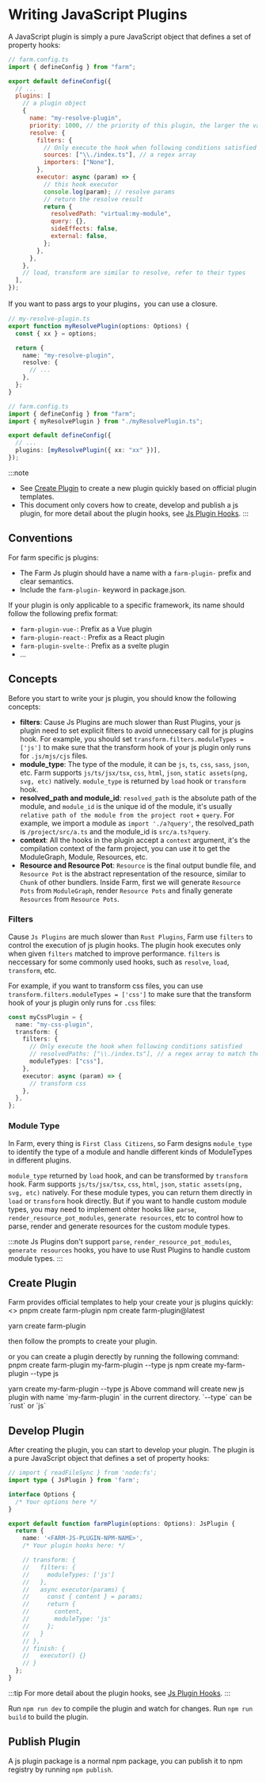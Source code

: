 

# Writing JavaScript Plugins

A JavaScript plugin is simply a pure JavaScript object that defines a set of property hooks:

```js
// farm.config.ts
import { defineConfig } from "farm";

export default defineConfig({
  // ...
  plugins: [
    // a plugin object
    {
      name: "my-resolve-plugin",
      priority: 1000, // the priority of this plugin, the larger the value, the earlier the execution. Normally internal plugins is 100.
      resolve: {
        filters: {
          // Only execute the hook when following conditions satisfied
          sources: ["\\./index.ts"], // a regex array
          importers: ["None"],
        },
        executor: async (param) => {
          // this hook executor
          console.log(param); // resolve params
          // return the resolve result
          return {
            resolvedPath: "virtual:my-module",
            query: {},
            sideEffects: false,
            external: false,
          };
        },
      },
    },
    // load, transform are similar to resolve, refer to their types
  ],
});
```

If you want to pass args to your plugins，you can use a closure.

```ts
// my-resolve-plugin.ts
export function myResolvePlugin(options: Options) {
  const { xx } = options;

  return {
    name: "my-resolve-plugin",
    resolve: {
      // ...
    },
  };
}

// farm.config.ts
import { defineConfig } from "farm";
import { myResolvePlugin } from "./myResolvePlugin.ts";

export default defineConfig({
  // ...
  plugins: [myResolvePlugin({ xx: "xx" })],
});
```

:::note
* See [Create Plugin](#create-plugin) to create a new plugin quickly based on official plugin templates.
* This document only covers how to create, develop and publish a js plugin, for more detail about the plugin hooks, see [Js Plugin Hooks](/docs/api/js-plugin-api).
:::

## Conventions

For farm specific js plugins:

- The Farm Js plugin should have a name with a `farm-plugin-` prefix and clear semantics.
- Include the `farm-plugin-` keyword in package.json.

If your plugin is only applicable to a specific framework, its name should follow the following prefix format:

- `farm-plugin-vue-`: Prefix as a Vue plugin
- `farm-plugin-react-`: Prefix as a React plugin
- `farm-plugin-svelte-`: Prefix as a svelte plugin
- ...

## Concepts
Before you start to write your js plugin, you should know the following concepts:
* **filters**: Cause Js Plugins are much slower than Rust Plugins, your js plugin need to set explicit filters to avoid unnecessary call for js plugins hook. For example, you should set `transform.filters.moduleTypes = ['js']` to make sure that the transform hook of your js plugin only runs for `.js/mjs/cjs` files.
* **module_type**: The type of the module, it can be `js`, `ts`, `css`, `sass`, `json`, etc. Farm supports `js/ts/jsx/tsx`, `css`, `html`, `json`, `static assets(png, svg, etc)` natively. `module_type` is returned by `load` hook or `transform` hook.
* **resolved_path and module_id**: `resolved_path` is the absolute path of the module, and `module_id` is the unique id of the module, it's usually `relative path of the module from the project root` + `query`. For example, we import a module as `import './a?query'`, the resolved_path is `/project/src/a.ts` and the module_id is `src/a.ts?query`.
* **context**: All the hooks in the plugin accept a `context` argument, it's the compilation context of the farm project, you can use it to get the ModuleGraph, Module, Resources, etc.
* **Resource and Resource Pot**: `Resource` is the final output bundle file, and `Resource Pot` is the abstract representation of the resource, similar to `Chunk` of other bundlers. Inside Farm, first we will generate `Resource Pots` from `ModuleGraph`, render `Resource Pots` and finally generate `Resources` from `Resource Pots`.

### Filters
Cause `Js Plugins` are much slower than `Rust Plugins`, Farm use `filters` to control the execution of js plugin hooks. The plugin hook executes only when given `filters` matched to improve performance. `filters` is neccessary for some commonly used hooks, such as `resolve`, `load`, `transform`, etc. 

For example, if you want to transform css files, you can use `transform.filters.moduleTypes = ['css']` to make sure that the transform hook of your js plugin only runs for `.css` files:

```ts
const myCssPlugin = {
  name: "my-css-plugin",
  transform: {
    filters: {
      // Only execute the hook when following conditions satisfied
      // resolvedPaths: ["\\./index.ts"], // a regex array to match the resolvedPaths
      moduleTypes: ["css"],
    },
    executor: async (param) => {
      // transform css
    },
  },
};
```

### Module Type
In Farm, every thing is `First Class Citizens`, so Farm designs `module_type` to identify the type of a module and handle different kinds of ModuleTypes in different plugins. 

`module_type` returned by `load` hook, and can be transformed by `transform` hook. Farm supports `js/ts/jsx/tsx`, `css`, `html`, `json`, `static assets(png, svg, etc)` natively. For these module types, you can return them directly in `load` or `transform` hook directly. But if you want to handle custom module types, you may need to implement ohter hooks like `parse`, `render_resource_pot_modules`, `generate resources`, etc to control how to parse, render and generate resources for the custom module types.

:::note
Js Plugins don't support `parse`, `render_resource_pot_modules`, `generate resources` hooks, you have to use Rust Plugins to handle custom module types.
::: 

## Create Plugin
Farm provides official templates to help your create your js plugins quickly:
<>
    <Tabs>
      <TabItem value="pnpm" label="pnpm">
          <CodeBlock>pnpm create farm-plugin</CodeBlock>
              </TabItem>
          <TabItem value="npm" label="npm">
              <CodeBlock>npm create farm-plugin@latest</CodeBlock>
              </TabItem>

  <TabItem value="yarn" label="yarn">
          <CodeBlock>yarn create farm-plugin</CodeBlock>
              </TabItem>
          </Tabs>
</>

then follow the prompts to create your plugin.

or you can create a plugin derectly by running the following command:
<Tabs>
      <TabItem value="pnpm" label="pnpm">
          <CodeBlock>pnpm create farm-plugin my-farm-plugin --type js</CodeBlock>
              </TabItem>
          <TabItem value="npm" label="npm">
              <CodeBlock>npm create my-farm-plugin --type js</CodeBlock>
              </TabItem>

  <TabItem value="yarn" label="yarn">
          <CodeBlock>yarn create my-farm-plugin --type js</CodeBlock>
              </TabItem>
          </Tabs>
Above command will create new js plugin with name `my-farm-plugin` in the current directory. `--type` can be `rust` or `js`

## Develop Plugin
After creating the plugin, you can start to develop your plugin. The plugin is a pure JavaScript object that defines a set of property hooks:

```ts
// import { readFileSync } from 'node:fs';
import type { JsPlugin } from 'farm';

interface Options {
  /* Your options here */
}

export default function farmPlugin(options: Options): JsPlugin {
  return {
    name: '<FARM-JS-PLUGIN-NPM-NAME>',
    /* Your plugin hooks here: */ 

    // transform: {
    //   filters: {
    //     moduleTypes: ['js']
    //   },
    //   async executor(params) {
    //     const { content } = params;
    //     return {
    //       content,
    //       moduleType: 'js'
    //     };
    //   }
    // },
    // finish: {
    //   executor() {}
    // }
  };
}
```

:::tip
For more detail about the plugin hooks, see [Js Plugin Hooks](/docs/api/js-plugin-api).
:::

Run `npm run dev` to compile the plugin and watch for changes. Run `npm run build` to build the plugin.

## Publish Plugin
A js plugin package is a normal npm package, you can publish it to npm registry by running `npm publish`.